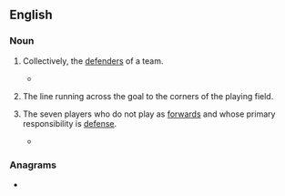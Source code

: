 {{also|backline}}
==English==

===Noun===
{{en-noun}}

# {{lb|en|football}} Collectively, the [[defender]]s of a team.
#* {{quote-journal
|date=December 29, 2010
|author=Chris Whyatt
|title=Chelsea 1 - 0 Bolton
|work=BBC
|url=http://news.bbc.co.uk/sport1/hi/football/eng_prem/9309542.stm
|page=
|passage=Battling Bolton disputed the goal, claiming Drogba was offside, but the Ivorian appeared to have timed his angled run across the visitors '''back line''' to perfection to race onto a fine Michael Essien pass and ensure Chelsea moved back into fourth place in the Premier League.}}
# {{lb|en|field hockey}} The line running across the goal to the corners of the playing field.
# {{lb|en|rugby}} The seven players who do not play as [[forward]]s and whose primary responsibility is [[defense]].
#* {{quote-book|title=Rugby For Dummies  |author=Mathew Brown, ‎Patrick Guthrie, & ‎Greg Growden  |year=2011 |page=58 |ISBN=1118086899 |passage=A running fullback radically improves the attacking prowess of any '''back line''', particularly if she is able to read a play, knowing when it's time to hit the line at pace or to join the line to act as an extra attacker. }}

===Anagrams===
* {{anagrams|en|a=abceikln|Lineback|nickable}}